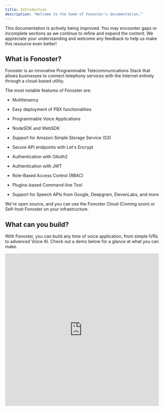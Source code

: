 ```yaml
---
title: Introduction
description: "Welcome to the home of Fonoster's documentation."
---
```


<Warning>
This documentation is actively being improved. You may encounter gaps or incomplete sections as we continue to refine and expand the content. We appreciate your understanding and welcome any feedback to help us make this resource even better!
</Warning>

## What is Fonoster?

Fonoster is an innovative Programmable Telecommunications Stack that allows businesses to connect telephony services with the Internet entirely through a cloud-based utility.

The most notable features of Fonoster are:

* Multitenancy

* Easy deployment of PBX functionalities

* Programmable Voice Applications

* NodeSDK and WebSDK

* Support for Amazon Simple Storage Service (S3)

* Secure API endpoints with Let's Encrypt

* Authentication with OAuth2

* Authentication with JWT

* Role-Based Access Control (RBAC)

* Plugins-based Command-line Tool

* Support for Speech APIs from Google, Deepgram, ElevenLabs, and more

We're open source, and you can use the Fonoster Cloud (Coming soon) or Self-host Fonoster on your infrastructure.

## What can you build?

With Fonoster, you can build any time of voice application, from simple IVRs to advanced Voice AI. Check out a demo below for a glance at what you can make.

<iframe width="100%" height="500px" src="https://www.youtube.com/embed/hFOTzboLPnw" title="YouTube video player" frameborder="0" allow="accelerometer; autoplay; clipboard-write; encrypted-media; gyroscope; picture-in-picture" allowfullscreen />

## Getting help

<CardGroup cols={2}>
  <Card title="Join our Discord server" icon="discord" color="#5765F2" href="https://discord.com/invite/4QWgSz4hTC">
    The #get-help channel is a great place to get help with any questions about Fonoster.
  </Card>

  <Card title="Follow us on X (Twitter)" icon="x-twitter" color="#FFFFFF" href="https://twitter.com/fonoster">
    Follow us on X (Twitter) for the latest updates and news.
  </Card>

  <Card title="Schedule a call" icon="phone" iconType="solid" href="https://cal.com/psanders/coffee-chat">
    Arrange a call with the team. We can help answer questions and give 1-on-1 help building on Fonoster.
  </Card>

  <Card title="Give us a start on GitHub" icon="star" iconType="solid" color="#FBBF24" href="https://github.com/fonoster/fonoster">
    Check us out at github.com/fonoster
  </Card>
</CardGroup>